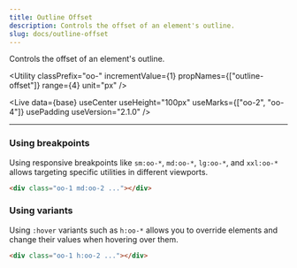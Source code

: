 ```yaml
---
title: Outline Offset
description: Controls the offset of an element's outline.
slug: docs/outline-offset
---
```



Controls the offset of an element's outline.

<Utility
  classPrefix="oo-"
  incrementValue={1}
  propNames={["outline-offset"]}
  range={4}
  unit="px"
/>

<Live
  data={base}
  useCenter
  useHeight="100px"
  useMarks={["oo-2", "oo-4"]}
  usePadding
  useVersion="2.1.0"
/>

---

### Using breakpoints

Using responsive breakpoints like `sm:oo-*`, `md:oo-*`, `lg:oo-*`, and `xxl:oo-*` allows targeting specific utilities in different viewports.

```html "md:oo-2"
<div class="oo-1 md:oo-2 ..."></div>
```

### Using variants

Using `:hover` variants such as `h:oo-*` allows you to override elements and change their values when hovering over them.

```html "h:oo-2"
<div class="oo-1 h:oo-2 ..."></div>
```
